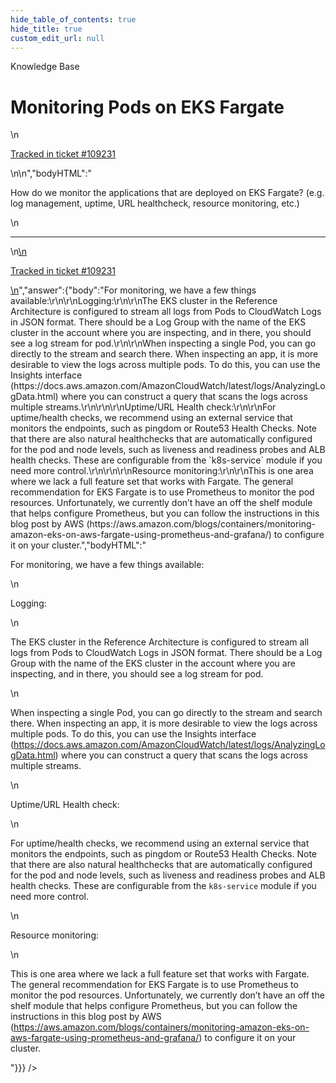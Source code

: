 ```yaml
---
hide_table_of_contents: true
hide_title: true
custom_edit_url: null
---
```



<head>
  <link rel="canonical" href="https://github.com/gruntwork-io/knowledge-base/discussions/556" />
</head>

<CenterLayout>
<span className="searchCategory">Knowledge Base</span>
<h1>Monitoring Pods on EKS Fargate</h1>
<GitHub discussion={{"id":"D_kwDOF8slf84AQtAI","number":556,"author":{"login":"yorinasub17"},"title":"Monitoring Pods on EKS Fargate","body":"\nHow do we monitor the applications that are deployed on EKS Fargate? (e.g. log management, uptime, URL healthcheck, resource monitoring, etc.)\n\n---\n\n<ins datetime=\"2022-09-09T15:21:07Z\">\n  <p><a href=\"https://support.gruntwork.io/hc/requests/109231\">Tracked in ticket #109231</a></p>\n</ins>\n","bodyHTML":"<p dir=\"auto\">How do we monitor the applications that are deployed on EKS Fargate? (e.g. log management, uptime, URL healthcheck, resource monitoring, etc.)</p>\n<hr>\n<ins datetime=\"2022-09-09T15:21:07Z\">\n  <p dir=\"auto\"><a href=\"https://support.gruntwork.io/hc/requests/109231\" rel=\"nofollow\">Tracked in ticket #109231</a></p>\n</ins>","answer":{"body":"For monitoring, we have a few things available:\r\n\r\nLogging:\r\n\r\nThe EKS cluster in the Reference Architecture is configured to stream all logs from Pods to CloudWatch Logs in JSON format. There should be a Log Group with the name of the EKS cluster in the account where you are inspecting, and in there, you should see a log stream for pod.\r\n\r\nWhen inspecting a single Pod, you can go directly to the stream and search there. When inspecting an app, it is more desirable to view the logs across multiple pods. To do this, you can use the Insights interface (https://docs.aws.amazon.com/AmazonCloudWatch/latest/logs/AnalyzingLogData.html) where you can construct a query that scans the logs across multiple streams.\r\n\r\n\r\nUptime/URL Health check:\r\n\r\nFor uptime/health checks, we recommend using an external service that monitors the endpoints, such as pingdom or Route53 Health Checks. Note that there are also natural healthchecks that are automatically configured for the pod and node levels, such as liveness and readiness probes and ALB health checks. These are configurable from the `k8s-service` module if you need more control.\r\n\r\n\r\nResource monitoring:\r\n\r\nThis is one area where we lack a full feature set that works with Fargate. The general recommendation for EKS Fargate is to use Prometheus to monitor the pod resources. Unfortunately, we currently don’t have an off the shelf module that helps configure Prometheus, but you can follow the instructions in this blog post by AWS (https://aws.amazon.com/blogs/containers/monitoring-amazon-eks-on-aws-fargate-using-prometheus-and-grafana/) to configure it on your cluster.","bodyHTML":"<p dir=\"auto\">For monitoring, we have a few things available:</p>\n<p dir=\"auto\">Logging:</p>\n<p dir=\"auto\">The EKS cluster in the Reference Architecture is configured to stream all logs from Pods to CloudWatch Logs in JSON format. There should be a Log Group with the name of the EKS cluster in the account where you are inspecting, and in there, you should see a log stream for pod.</p>\n<p dir=\"auto\">When inspecting a single Pod, you can go directly to the stream and search there. When inspecting an app, it is more desirable to view the logs across multiple pods. To do this, you can use the Insights interface (<a href=\"https://docs.aws.amazon.com/AmazonCloudWatch/latest/logs/AnalyzingLogData.html\" rel=\"nofollow\">https://docs.aws.amazon.com/AmazonCloudWatch/latest/logs/AnalyzingLogData.html</a>) where you can construct a query that scans the logs across multiple streams.</p>\n<p dir=\"auto\">Uptime/URL Health check:</p>\n<p dir=\"auto\">For uptime/health checks, we recommend using an external service that monitors the endpoints, such as pingdom or Route53 Health Checks. Note that there are also natural healthchecks that are automatically configured for the pod and node levels, such as liveness and readiness probes and ALB health checks. These are configurable from the <code class=\"notranslate\">k8s-service</code> module if you need more control.</p>\n<p dir=\"auto\">Resource monitoring:</p>\n<p dir=\"auto\">This is one area where we lack a full feature set that works with Fargate. The general recommendation for EKS Fargate is to use Prometheus to monitor the pod resources. Unfortunately, we currently don’t have an off the shelf module that helps configure Prometheus, but you can follow the instructions in this blog post by AWS (<a href=\"https://aws.amazon.com/blogs/containers/monitoring-amazon-eks-on-aws-fargate-using-prometheus-and-grafana/\" rel=\"nofollow\">https://aws.amazon.com/blogs/containers/monitoring-amazon-eks-on-aws-fargate-using-prometheus-and-grafana/</a>) to configure it on your cluster.</p>"}}} />

</CenterLayout>
  

<!-- ##DOCS-SOURCER-START
{
  "sourcePlugin": "github-discussions",
  "hash": "ac844288bd82f5665ddf97bca07ba381"
}
##DOCS-SOURCER-END -->
